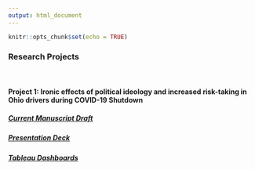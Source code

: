 ```yaml
---
output: html_document
---
```


```r
knitr::opts_chunk$set(echo = TRUE)
```

### Research Projects
  
\  
\  
\  
    
#### Project 1: Ironic effects of political ideology and increased risk-taking in Ohio drivers during COVID-19 Shutdown

##### [Current Manuscript Draft](OhioCovidCrashes.pdf)

##### [Presentation Deck](https://docs.google.com/presentation/d/e/2PACX-1vT0Vk0ugdWUUl7fsyrQW2rF3VEhrjRUWCqVJFBDeKlYF4IVb9fWvjkVI9v7TjK-_2EpCb0d7FJbhOsD/pub?start=false&loop=false&delayms=60000)

##### [Tableau Dashboards](https://public.tableau.com/authoring/IronicEffects/OhioCrashesReport)